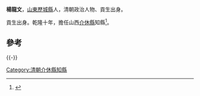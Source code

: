'''楊龍文'''，[[山東|山東]][[歷城縣|歷城縣]]人，清朝政治人物、貢生出身。

貢生出身。乾隆十年，擔任山西[[介休縣|介休縣]]知縣<ref>{{cite book|author1=政协介休市文史资料委员会|editor=政协介休市文史资料委员会|title=体文史资料 第5辑 清·嘉庆版介休县志专辑 上|date=1994年9月|publisher=政协介休市文史资料委员会|pages=152|accessdate=2016-05-27}}</ref>。

==參考==
{{reflist}}
{{-}}
{{start box}}
{{s-off}}{{Succession box|[[張重振|張重振]]|[[宋允清|宋允清]]|[[清朝|清朝]][[山西省|山西省]][[介休縣|介休縣]][[知縣|知縣]]|<small>乾隆十年（1745年）-乾隆十三年（1748年）</small>}}
{{end box}}
{{清朝人物小作品}}
[[Category:清朝介休縣知縣|Category:清朝介休縣知縣]]